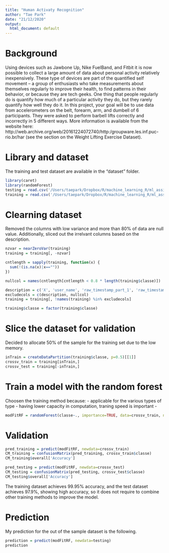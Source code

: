 ```yaml
---
title: "Human Activaty Recognition"
author: "Tae Park"
date: "21/12/2020"
output:
  html_document: default
---
```


# Background 
Using devices such as Jawbone Up, Nike FuelBand, and Fitbit it is now possible to collect a large amount of data about personal activity relatively inexpensively. These type of devices are part of the quantified self movement – a group of enthusiasts who take measurements about themselves regularly to improve their health, to find patterns in their behavior, or because they are tech geeks. One thing that people regularly do is quantify how much of a particular activity they do, but they rarely quantify how well they do it. In this project, your goal will be to use data from accelerometers on the belt, forearm, arm, and dumbell of 6 participants. They were asked to perform barbell lifts correctly and incorrectly in 5 different ways. More information is available from the website here: http://web.archive.org/web/20161224072740/http:/groupware.les.inf.puc-rio.br/har (see the section on the Weight Lifting Exercise Dataset).

# Library and dataset
The training and test dataset are available in the "dataset" folder.
```r
library(caret)
library(randomForest)
testing = read.csv('/Users/taepark/Dropbox/R/machine_learning_R/ml_assign/pml-testing.csv')
training = read.csv('/Users/taepark/Dropbox/R/machine_learning_R/ml_assign/pml-training.csv')
```

# Clearning dataset
Removed the columns with low variance and more than 80% of data are null value. Additionally, sliced out the irrelvant columns based on the description.
```r
nzvar = nearZeroVar(training)
training = training[, -nzvar]

cntlength = sapply(training, function(x) {
  sum(!(is.na(x)|x==""))
})

nullcol = names(cntlength[cntlength < 0.8 * length(training$classe)])

description = c('X', 'user_name', 'raw_timestamp_part_1', 'raw_timestamp_part_2', 'cvtd_timestamp', 'num_window')
excludecols = c(description, nullcol)
training = training[, !names(training) %in% excludecols]

training$classe = factor(training$classe)
```

# Slice the dataset for validation
Decided to allocate 50% of the sample for the training set due to the low memory.
```r
inTrain = createDataPartition(training$classe, p=0.5)[[1]]
crossv_train = training[inTrain,]
crossv_test = training[-inTrain,]
```

# Train a model with the random forest
Choosen the training method because:
- applicable for the various types of type
- having lower capacity in computation, traning speed is important
- 
```r
modFitRF = randomForest(classe~., importance=TRUE, data=crossv_train, ntree=10)
```

# Validation
```r
pred_training = predict(modFitRF, newdata=crossv_train)
CM_training = confusionMatrix(pred_training, crossv_train$classe)
CM_training$overall['Accuracy']

pred_testing = predict(modFitRF, newdata=crossv_test)
CM_testing = confusionMatrix(pred_testing, crossv_test$classe)
CM_testing$overall['Accuracy']
```

The training dataset achieves 99.95% accuracy, and the test dataset achieves 97.9%, showing high accuracy, so it does not require to combine other training methods to improve the model.

# Prediction
My prediction for the out of the sample dataset is the following.
```r
prediction = predict(modFitRF, newdata=testing)
prediction
```
